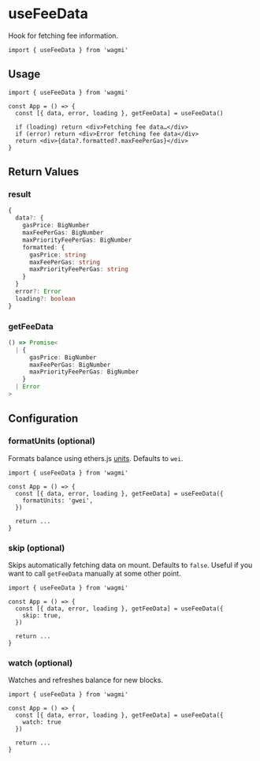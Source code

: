 # useFeeData

Hook for fetching fee information.

```tsx
import { useFeeData } from 'wagmi'
```

## Usage

```tsx
import { useFeeData } from 'wagmi'

const App = () => {
  const [{ data, error, loading }, getFeeData] = useFeeData()

  if (loading) return <div>Fetching fee data…</div>
  if (error) return <div>Error fetching fee data</div>
  return <div>{data?.formatted?.maxFeePerGas}</div>
}
```

## Return Values

### result

```ts
{
  data?: {
    gasPrice: BigNumber
    maxFeePerGas: BigNumber
    maxPriorityFeePerGas: BigNumber
    formatted: {
      gasPrice: string
      maxFeePerGas: string
      maxPriorityFeePerGas: string
    }
  }
  error?: Error
  loading?: boolean
}
```

### getFeeData

```ts
() => Promise<
  | {
      gasPrice: BigNumber
      maxFeePerGas: BigNumber
      maxPriorityFeePerGas: BigNumber
    }
  | Error
>
```

## Configuration

### formatUnits (optional)

Formats balance using ethers.js [units](https://docs.ethers.io/v5/api/utils/display-logic/#display-logic--units). Defaults to `wei`.

```tsx highlight='5'
import { useFeeData } from 'wagmi'

const App = () => {
  const [{ data, error, loading }, getFeeData] = useFeeData({
    formatUnits: 'gwei',
  })

  return ...
}
```

### skip (optional)

Skips automatically fetching data on mount. Defaults to `false`. Useful if you want to call `getFeeData` manually at some other point.

```tsx highlight='5'
import { useFeeData } from 'wagmi'

const App = () => {
  const [{ data, error, loading }, getFeeData] = useFeeData({
    skip: true,
  })

  return ...
}
```

### watch (optional)

Watches and refreshes balance for new blocks.

```tsx highlight='5'
import { useFeeData } from 'wagmi'

const App = () => {
  const [{ data, error, loading }, getFeeData] = useFeeData({
    watch: true
  })

  return ...
}
```
